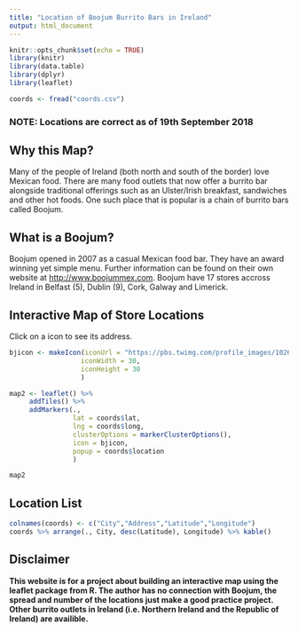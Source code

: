 ```yaml
---
title: "Location of Boojum Burrito Bars in Ireland"
output: html_document
---
```


```r
knitr::opts_chunk$set(echo = TRUE)
library(knitr)
library(data.table)
library(dplyr)
library(leaflet)
```

```r
coords <- fread("coords.csv")
```

### **NOTE:** Locations are correct as of 19th September 2018

## Why this Map?

Many of the people of Ireland (both north and south of the border) love Mexican food. There are many food outlets that now offer a burrito bar alongside traditional offerings such as an Ulster/Irish breakfast, sandwiches and other hot foods. One such place that is popular is a chain of burrito bars called Boojum.
 
## What is a Boojum?

Boojum opened in 2007 as a casual Mexican food bar. They have an award winning yet simple menu. Further information can be found on their own website at <http://www.boojummex.com>. Boojum have 17 stores accross Ireland in Belfast (5), Dublin (9), Cork, Galway and Limerick.

## Interactive Map of Store Locations

Click on a icon to see its address.

```r
bjicon <- makeIcon(iconUrl = "https://pbs.twimg.com/profile_images/1026414504983371776/kSOIQ-vX_400x400.jpg",
                  iconWidth = 30,
                  iconHeight = 30
                  )

map2 <- leaflet() %>%
     addTiles() %>%
     addMarkers(.,
                lat = coords$lat,
                lng = coords$long,
                clusterOptions = markerClusterOptions(),
                icon = bjicon,
                popup = coords$location
                )

map2
```

## Location List

```r
colnames(coords) <- c("City","Address","Latitude","Longitude")
coords %>% arrange(., City, desc(Latitude), Longitude) %>% kable()
```

## Disclaimer

**This website is for a project about building an interactive map using the leaflet package from R. The author has no connection with Boojum, the spread and number of the locations just make a good practice project. Other burrito outlets in Ireland (i.e. Northern Ireland and the Republic of Ireland) are availible.**
